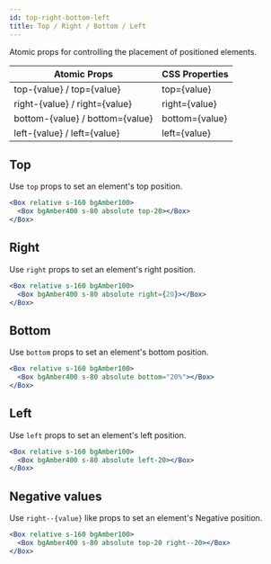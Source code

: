 ```yaml
---
id: top-right-bottom-left
title: Top / Right / Bottom / Left
---
```


Atomic props for controlling the placement of positioned elements.

| Atomic Props                    | CSS Properties |
| ------------------------------- | -------------- |
| top-{value} / top={value}       | top={value}    |
| right-{value} / right={value}   | right={value}  |
| bottom-{value} / bottom={value} | bottom={value} |
| left-{value} / left={value}     | left={value}   |

## Top

Use `top` props to set an element's top position.

```jsx live
<Box relative s-160 bgAmber100>
  <Box bgAmber400 s-80 absolute top-20></Box>
</Box>
```

## Right

Use `right` props to set an element's right position.

```jsx live
<Box relative s-160 bgAmber100>
  <Box bgAmber400 s-80 absolute right={20}></Box>
</Box>
```

## Bottom

Use `bottom` props to set an element's bottom position.

```jsx live
<Box relative s-160 bgAmber100>
  <Box bgAmber400 s-80 absolute bottom="20%"></Box>
</Box>
```

## Left

Use `left` props to set an element's left position.

```jsx live
<Box relative s-160 bgAmber100>
  <Box bgAmber400 s-80 absolute left-20></Box>
</Box>
```

## Negative values

Use `right--{value}` like props to set an element's Negative position.

```jsx live
<Box relative s-160 bgAmber100>
  <Box bgAmber400 s-80 absolute top-20 right--20></Box>
</Box>
```
